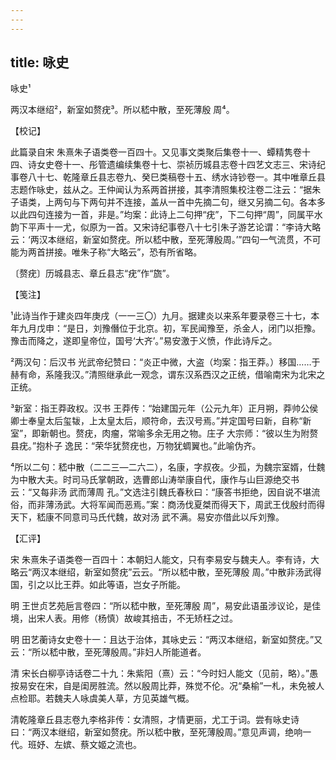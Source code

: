 ```yaml
---
---
---
```

title: 咏史
---



咏史¹





两汉本继绍²，新室如赘疣³。所以嵇中散，至死薄殷 周⁴。

【校记】

此篇录自宋 朱熹朱子语类卷一百四十。又见事文类聚后集卷十一、蟫精隽卷十四、诗女史卷十一、彤管遗编续集卷十七、崇祯历城县志卷十四艺文志三、宋诗纪事卷八十七、乾隆章丘县志卷九、癸巳类稿卷十五、绣水诗钞卷一。其中唯章丘县志题作咏史，兹从之。王仲闻认为系两首拼接，其李清照集校注卷二注云：“据朱子语类，上两句与下两句并不连接，盖从一首中先摘二句，继又另摘二句。各本多以此四句连接为一首，非是。”均案：此诗上二句押“疣”，下二句押“周”，同属平水韵下平声十一尤，似原为一首。又宋诗纪事卷八十七引朱子游艺论谓：“李诗大略云：‘两汉本继绍，新室如赘疣。所以嵇中散，至死薄殷周。’”四句一气流贯，不可能为两首拼接。唯朱子称“大略云”，恐有所省略。

〔赘疣〕历城县志、章丘县志“疣”作“旒”。

【笺注】

¹此诗当作于建炎四年庚戌（一一三〇）九月。据建炎以来系年要录卷三十七，本年九月戊申：“是日，刘豫僭位于北京。初，军民闻豫至，杀金人，闭门以拒豫。豫击而降之，遂即皇帝位，国号‘大齐’。”易安激于义愤，作此诗斥之。

²两汉句：后汉书 光武帝纪赞曰：“炎正中微，大盗（均案：指王莽。）移国……于赫有命，系隆我汉。”清照继承此一观念，谓东汉系西汉之正统，借喻南宋为北宋之正统。

³新室：指王莽政权。汉书 王莽传：“始建国元年（公元九年）正月朔，莽帅公侯卿士奉皇太后玺韨，上太皇太后，顺符命，去汉号焉。”并定国号曰新，自称“新室”，即新朝也。赘疣，肉瘤，常喻多余无用之物。庄子 大宗师：“彼以生为附赘县疣。”抱朴子 逸民：“荣华犹赘疣也，万物犹蜩翼也。”此喻伪齐。

⁴所以二句：嵇中散（二二三—二六二），名康，字叔夜。少孤，为魏宗室婿，仕魏为中散大夫。时司马氏掌朝政，选曹郎山涛举康自代，康作与山巨源绝交书云：“又每非汤 武而薄周 孔。”文选注引魏氏春秋曰：“康答书拒绝，因自说不堪流俗，而非薄汤武。大将军闻而恶焉。”案：商汤伐夏桀而得天下，周武王伐殷纣而得天下，嵇康不同意司马氏代魏，故对汤 武不满。易安亦借此以斥刘豫。

【汇评】

宋 朱熹朱子语类卷一百四十：本朝妇人能文，只有李易安与魏夫人。李有诗，大略云“两汉本继绍，新室如赘疣”云云。“所以嵇中散，至死薄殷 周。”中散非汤武得国，引之以比王莽。如此等语，岂女子所能。

明 王世贞艺苑巵言卷四：“所以嵇中散，至死薄殷 周”，易安此语虽涉议论，是佳境，出宋人表。用修（杨慎）故峻其掊击，不无矫枉之过。

明 田艺蘅诗女史卷十一：且达于治体，其咏史云：“两汉本继绍，新室如赘疣。”又云：“所以嵇中散，至死薄殷周。”非妇人所能道者。

清 宋长白柳亭诗话卷二十九：朱紫阳（熹）云：“今时妇人能文（见前，略）。”愚按易安在宋，自是闺房胜流。然以殷周比莽，殊觉不伦。况“桑榆”一札，未免被人点检耶。若魏夫人咏虞美人草，方见英雄气概。

清乾隆章丘县志卷九李格非传：女清照，才情更丽，尤工于词。尝有咏史诗曰：“两汉本继绍，新室如赘疣。所以嵇中散，至死薄殷周。”意见声调，绝响一代。班妤、左嫔、蔡文姬之流也。